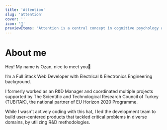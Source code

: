 ```yaml
---
title: 'Attention'
slug: 'attention'
cover: ''
icon: '🧠'
previewItems: "Attention is a central concept in cognitive psychology and neuroscience."
---
```



# About me

Hey! My name is Ozan, nice to meet you🤞

I’m a Full Stack Web Developer with Electrical & Electronics Engineering background. 

I formerly worked as an R&D Manager and coordinated multiple projects supported by The Scientific and Technological Research Council of Turkey (TUBITAK), the national partner of EU Horizon 2020 Programme. 

While I wasn't actively coding with this hat, I led the development team to build user-centered products that tackled critical problems in diverse domains, by utilizing R&D methodologies. 



